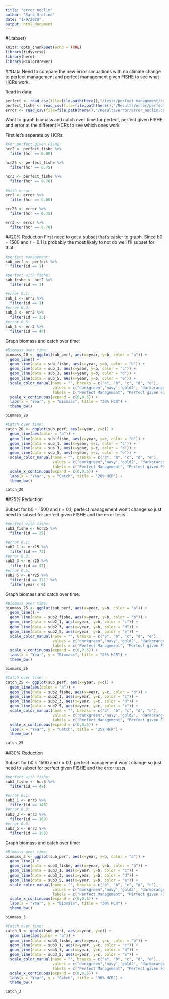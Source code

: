 ```yaml
---
title: "error_noclim"
author: "Sara Orofino"
date: "1/9/2020"
output: html_document
---
```

#{.tabset}
```r
knitr::opts_chunk$set(echo = TRUE)
library(tidyverse)
library(here)
library(RColorBrewer)
```

##Data
Need to compare the new error simualtions with no climate change to perfect management and perfect management given FISHE to see what HCRs work.

Read in data:
```r
perfect <- read_csv(file=file.path(here(),"/tests/perfect_management/csv_results/perfect_noclim.csv"))
perfect_fishe <- read_csv(file=file.path(here(),"/Results/error/perfect_fishe_noclim.csv"))
error <- read_csv(file=file.path(here(),"/Results/error/error_noclim.csv"))
```

Want to graph biomass and catch over time for perfect, perfect given FISHE and error at the different HCRs to see which ones work

First let's separate by HCRs:
```r
#For perfect given FISHE:
hcr2 <- perfect_fishe %>% 
  filter(hcr == 0.80)

hcr25 <- perfect_fishe %>% 
  filter(hcr == 0.75)

hcr3 <- perfect_fishe %>% 
  filter(hcr == 0.70)

#With error:
err2 <- error %>% 
  filter(hcr == 0.80)

err25 <- error %>% 
  filter(hcr == 0.75)

err3 <- error %>% 
  filter(hcr == 0.70)
```

##20% Reduction 
First need to get a subset that's easier to graph. Since b0 = 1500 and r = 0.1 is probably the most likely to not do well I'll subset for that.  
```r
#perfect management:
sub_perf <- perfect %>%
  filter(id == 1)

#perfect with fishe:
sub_fishe <- hcr2 %>%
  filter(id == 1)

#error 0.1:
sub_1 <- err2 %>% 
  filter(id == 1)
#error 0.3:
sub_3 <- err2 %>% 
  filter(id == 25)
#error 0.5:
sub_5 <- err2 %>% 
  filter(id == 49)
```

Graph biomass and catch over time:  
```r

#Biomass over time:
biomass_20 <- ggplot(sub_perf, aes(x=year, y=b, color = "a")) +
  geom_line() +
  geom_line(data = sub_fishe, aes(x=year, y=b, color = "b")) +
  geom_line(data = sub_1, aes(x=year, y=b, color = "c")) +
  geom_line(data = sub_3, aes(x=year, y=b, color = "d")) +
  geom_line(data = sub_5, aes(x=year, y=b, color = "e")) +
  scale_color_manual(name = "", breaks = c("a", "b", "c", "d", "e"), 
                     values = c("darkgreen",'navy','gold2', 'darkorange2', 'firebrick4'), 
                     labels = c("Perfect Management", "Perfect given FISHE", "FISHE with 10% Error", "FISHE with 30% Error", "FISHE with 50% Error")) +
  scale_x_continuous(expand = c(0,0.5)) +
  labs(x = "Year", y = "Biomass", title = "20% HCR") +
  theme_bw()

biomass_20

#Catch over time:
catch_20 <- ggplot(sub_perf, aes(x=year, y=c)) + 
  geom_line(aes(color = "a")) +
  geom_line(data = sub_fishe, aes(x=year, y=c, color = "b")) +
  geom_line(data = sub_1, aes(x=year, y=c, color = "c")) +
  geom_line(data = sub_3, aes(x=year, y=c, color = "d")) +
  geom_line(data = sub_5, aes(x=year, y=c, color = "e")) +
  scale_color_manual(name = "", breaks = c("a", "b", "c", "d", "e"), 
                     values = c("darkgreen",'navy','gold2', 'darkorange2', 'firebrick4'), 
                     labels = c("Perfect Management", "Perfect given FISHE", "FISHE with 10% Error", "FISHE with 30% Error", "FISHE with 50% Error")) +
  scale_x_continuous(expand = c(0,0.5)) + 
  labs(x = "Year", y = "Catch", title = "20% HCR") + 
  theme_bw()

catch_20

```

##25% Reduction

Subset for b0 = 1500 and r = 0.1; perfect management won't change so just need to subset for perfect given FISHE and the error tests.        
```r

#perfect with fishe:
sub2_fishe <- hcr25 %>%
  filter(id == 25)

#error 0.1:
sub2_1 <- err25 %>% 
  filter(id == 73)
#error 0.3:
sub2_3 <- err25 %>% 
  filter(id == 97)
#error 0.5:
sub2_5 <- err25 %>% 
  filter(id == 121) %>% 
  filter(year < 6)
```

Graph biomass and catch over time:  
```r

#Biomass over time:
biomass_25 <- ggplot(sub_perf, aes(x=year, y=b, color = "a")) +
  geom_line() +
  geom_line(data = sub2_fishe, aes(x=year, y=b, color = "b")) +
  geom_line(data = sub2_1, aes(x=year, y=b, color = "c")) +
  geom_line(data = sub2_3, aes(x=year, y=b, color = "d")) +
  geom_line(data = sub2_5, aes(x=year, y=b, color = "e")) +
  scale_color_manual(name = "", breaks = c("a", "b", "c", "d", "e"), 
                     values = c("darkgreen",'navy','gold2', 'darkorange2', 'firebrick4'), 
                     labels = c("Perfect Management", "Perfect given FISHE", "FISHE with 10% Error", "FISHE with 30% Error", "FISHE with 50% Error")) +
  scale_x_continuous(expand = c(0,0.5)) +
  labs(x = "Year", y = "Biomass", title = "25% HCR") +
  theme_bw()

biomass_25

#Catch over time:
catch_25 <- ggplot(sub_perf, aes(x=year, y=c)) + 
  geom_line(aes(color = "a")) +
  geom_line(data = sub2_fishe, aes(x=year, y=c, color = "b")) +
  geom_line(data = sub2_1, aes(x=year, y=c, color = "c")) +
  geom_line(data = sub2_3, aes(x=year, y=c, color = "d")) +
  geom_line(data = sub2_5, aes(x=year, y=c, color = "e")) +
  scale_color_manual(name = "", breaks = c("a", "b", "c", "d", "e"), 
                     values = c("darkgreen",'navy','gold2', 'darkorange2', 'firebrick4'), 
                     labels = c("Perfect Management", "Perfect given FISHE", "FISHE with 10% Error", "FISHE with 30% Error", "FISHE with 50% Error")) +
  scale_x_continuous(expand = c(0,0.5)) + 
  labs(x = "Year", y = "Catch", title = "25% HCR") + 
  theme_bw()

catch_25

```


##30% Reduction

Subset for b0 = 1500 and r = 0.1; perfect management won't change so just need to subset for perfect given FISHE and the error tests.          
```r

#perfect with fishe:
sub3_fishe <- hcr3 %>%
  filter(id == 49)

#error 0.1:
sub3_1 <- err3 %>% 
  filter(id == 145)
#error 0.3:
sub3_3 <- err3 %>% 
  filter(id == 169)
#error 0.5:
sub3_5 <- err3 %>% 
  filter(id == 193)
```

Graph biomass and catch over time:    
```r

#Biomass over time:
biomass_3 <- ggplot(sub_perf, aes(x=year, y=b, color = "a")) +
  geom_line() +
  geom_line(data = sub3_fishe, aes(x=year, y=b, color = "b")) +
  geom_line(data = sub3_1, aes(x=year, y=b, color = "c")) +
  geom_line(data = sub3_3, aes(x=year, y=b, color = "d")) +
  geom_line(data = sub3_5, aes(x=year, y=b, color = "e")) +
  scale_color_manual(name = "", breaks = c("a", "b", "c", "d", "e"), 
                     values = c("darkgreen",'navy','gold2', 'darkorange2', 'firebrick4'), 
                     labels = c("Perfect Management", "Perfect given FISHE", "FISHE with 10% Error", "FISHE with 30% Error", "FISHE with 50% Error")) +
  scale_x_continuous(expand = c(0,0.5)) +
  labs(x = "Year", y = "Biomass", title = "30% HCR") +
  theme_bw()

biomass_3

#Catch over time:
catch_3 <- ggplot(sub_perf, aes(x=year, y=c)) + 
  geom_line(aes(color = "a")) +
  geom_line(data = sub3_fishe, aes(x=year, y=c, color = "b")) +
  geom_line(data = sub3_1, aes(x=year, y=c, color = "c")) +
  geom_line(data = sub3_3, aes(x=year, y=c, color = "d")) +
  geom_line(data = sub3_5, aes(x=year, y=c, color = "e")) +
  scale_color_manual(name = "", breaks = c("a", "b", "c", "d", "e"), 
                     values = c("darkgreen",'navy','gold2', 'darkorange2', 'firebrick4'), 
                     labels = c("Perfect Management", "Perfect given FISHE", "FISHE with 10% Error", "FISHE with 30% Error", "FISHE with 50% Error")) +
  scale_x_continuous(expand = c(0,0.5)) + 
  labs(x = "Year", y = "Catch", title = "30% HCR") + 
  theme_bw()

catch_3

```